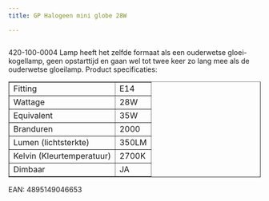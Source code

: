 ```yaml
---
title: GP Halogeen mini globe 28W

---
```



<Image src={imageProduct} width={imageProduct.width} alt="" />


420-100-0004
Lamp heeft het zelfde formaat als een ouderwetse gloei- kogellamp,
geen opstarttijd en gaan wel tot twee keer zo lang mee als de ouderwetse gloeilamp.
Product specificaties:
<table class="tabelproduct" border="1">
<tbody>
<tr>
<td>Fitting</td>
<td>E14</td>
</tr>
<tr>
<td>Wattage</td>
<td>28W</td>
</tr>
<tr>
<td>Equivalent</td>
<td>35W</td>
</tr>
<tr>
<td>Branduren</td>
<td>2000</td>
</tr>
<tr>
<td>Lumen (lichtsterkte)</td>
<td>350LM</td>
</tr>
<tr>
<td>Kelvin (Kleurtemperatuur)</td>
<td>2700K</td>
</tr>
<tr>
<td>Dimbaar</td>
<td>JA</td>
</tr>
</tbody>
</table>
EAN: 4895149046653
